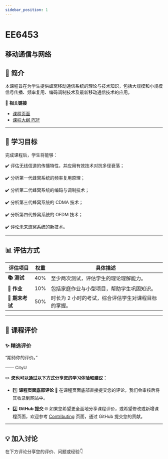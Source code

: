 ```yaml
---
sidebar_position: 1
---
```


# EE6453
## 移动通信与网络

## **📘 简介**
本课程旨在为学生提供蜂窝移动通信系统的理论与技术知识，包括大规模和小规模信号传播、频率复用、编码调制技术及最新移动通信技术的应用。

🔗 **相关链接**
- [课程页面](https://www.cityu.edu.hk/catalogue/pg/202425/course/EE6453.htm)
- [课程大纲 PDF](https://www.cityu.edu.hk/catalogue/pg/202425/course/EE6453.pdf)

---

## **🎯 学习目标**

完成课程后，学生将能够：

✔️ 评估无线信道的传播特性，并应用有效技术对抗多径衰落；

✔️ 分析第一代蜂窝系统的频率复用原理；

✔️ 分析第二代蜂窝系统的编码与调制技术；

✔️ 分析第三代蜂窝系统的 CDMA 技术；

✔️ 分析第四代蜂窝系统的 OFDM 技术；

✔️ 评论未来蜂窝系统的新技术。

---

## **📊 评估方式**

| **评估项目**          | **权重** | **具体描述**                                                                                       |
|----------------------|---------|---------------------------------------------------------------------------------------------------|
| **📚 测试**            | 40%     | 至少两次测试，评估学生的理论理解能力。                                                            |
| **📝 作业**           | 10%     | 包括家庭作业与小型项目，帮助学生巩固知识。                                                        |
| **📖 期末考试**       | 50%     | 时长为 2 小时的考试，综合评估学生对课程目标的掌握。                                                |

---

## **💬 课程评价**

### ✨ **精选评价**
<div className={commentStyles.commentBox}>
    <p className={commentStyles.commentText}>
        “期待你的评价。”
    </p>
    <p className={commentStyles.commentAuthor}>—— CityU</p>
</div>

✏️ **您也可以通过以下方式分享您的学习体验和建议：**

- 1️⃣ **课程页面底部评论**
💬 在课程页面底部直接提交您的评论，我们会审核后将其收录到网站中。

- 2️⃣ **GitHub 提交**
🌐 如果您希望更全面地分享课程评价，或希望修改或新增课程页面，欢迎参考 [Contributing](https://penjc.github.io/CityU/contributing) 页面，通过 GitHub 提交您的贡献。

---

## **💡 加入讨论**

在下方评论分享您的评价、问题或经验👇
<Utterances />
